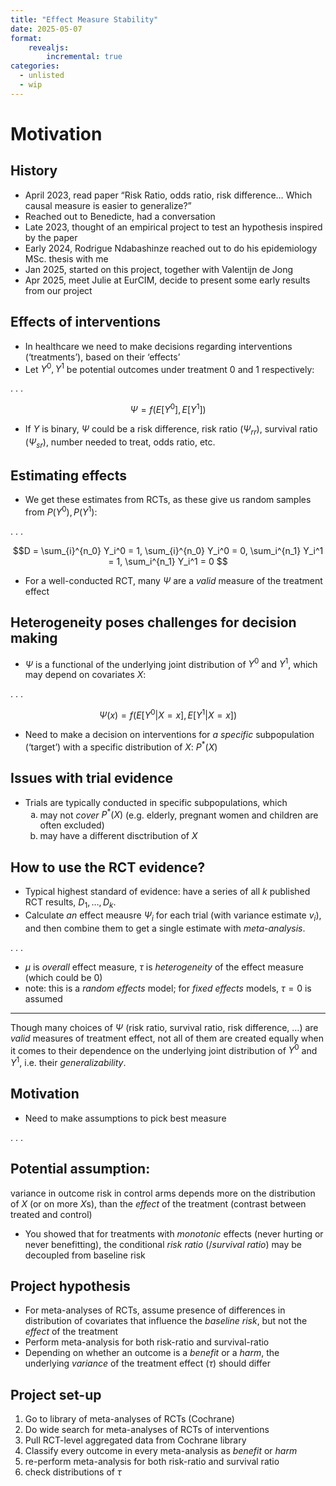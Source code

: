 ```yaml
---
title: "Effect Measure Stability"
date: 2025-05-07
format:
    revealjs:
        incremental: true
categories:
  - unlisted
  - wip
---
```


# Motivation

## History

- April 2023, read paper "Risk Ratio, odds ratio, risk difference... Which causal  measure is easier to generalize?"
- Reached out to Benedicte, had a conversation
- Late 2023, thought of an empirical project to test an hypothesis inspired by the paper
- Early 2024, Rodrigue Ndabashinze reached out to do his epidemiology MSc. thesis with me
- Jan 2025, started on this project, together with Valentijn de Jong
- Apr 2025, meet Julie at EurCIM, decide to present some early results from our project

## Effects of interventions

- In healthcare we need to make decisions regarding interventions ('treatments'), based on their 'effects'
- Let $Y^0,Y^1$ be potential outcomes under treatment $0$ and $1$ respectively:

. . . 

$$ \Psi = f(E[Y^0], E[Y^1]) $$

- If $Y$ is binary, $\Psi$ could be a risk difference, risk ratio ($\Psi_{rr}$), survival ratio ($\Psi_{sr}$), number needed to treat, odds ratio, etc.

## Estimating effects

- We get these estimates from RCTs, as these give us random samples from $P(Y^0),P(Y^1)$:

. . .

  $$D = \sum_{i}^{n_0} Y_i^0 = 1, \sum_{i}^{n_0} Y_i^0 = 0, \sum_i^{n_1} Y_i^1 = 1, \sum_i^{n_1} Y_i^1 = 0 $$

- For a well-conducted RCT, many $\Psi$ are a *valid* measure of the treatment effect

## Heterogeneity poses challenges for decision making

- $\Psi$ is a functional of the underlying joint distribution of $Y^0$ and $Y^1$, which may depend on covariates $X$:

. . .

$$ \Psi(x) = f(E[Y^0|X=x], E[Y^1|X=x]) $$

- Need to make a decision on interventions for *a specific* subpopulation ('target') with a specific distribution of $X$: $P^*(X)$

## Issues with trial evidence

- Trials are typically conducted in specific subpopulations, which
  a. may not *cover* $P^*(X)$ (e.g. elderly, pregnant women and children are often excluded)
  b. may have a different disctribution of $X$

## How to use the RCT evidence?

- Typical highest standard of evidence: have a series of all $k$ published RCT results, $D_1, \ldots, D_k$.
- Calculate *an* effect meausre $\Psi_i$ for each trial (with variance estimate $v_i$), and then combine them to get a single estimate with *meta-analysis*.

. . .

\begin{aligned}
\Psi_i \mid \theta_i &\;\sim\; N \bigl(\theta_i,\;v_i\bigr), \quad i=1,\dots,k \\[6pt]
\theta_i \mid \mu,\tau &\;\sim\; N\bigl(\mu,\;\tau^{2}\bigr)
\end{aligned}

- $\mu$ is *overall* effect measure, $\tau$ is *heterogeneity* of the effect measure (which could be 0)
- note: this is a *random effects* model; for *fixed effects* models, $\tau=0$ is assumed

---

:::{r-stretch}
Though many choices of $\Psi$ (risk ratio, survival ratio, risk difference, ...) are *valid* measures of treatment effect, not all of them are created equally when it comes to their dependence on the underlying joint distribution of $Y^0$ and $Y^1$, i.e. their *generalizability*.
:::

## Motivation

- Need to make assumptions to pick best measure

. . .

:::{.callout-tip}
## Potential assumption:

variance in outcome risk in control arms depends more on the distribution of $X$ (or on more $X$s), than the *effect* of the treatment (contrast between treated and control)
:::

- You showed that for treatments with *monotonic* effects (never hurting or never benefitting), the conditional *risk ratio* (/*survival ratio*) may be decoupled from baseline risk

## Project hypothesis

- For meta-analyses of RCTs, assume presence of differences in distribution of covariates that influence the *baseline risk*, but not the *effect* of the treatment
- Perform meta-analysis for both risk-ratio and survival-ratio
- Depending on whether an outcome is a *benefit* or a *harm*, the underlying *variance* of the treatment effect ($\tau$) should differ

## Project set-up

1. Go to library of meta-analyses of RCTs (Cochrane)
2. Do wide search for meta-analyses of RCTs of interventions
3. Pull RCT-level aggregated data from Cochrane library
4. Classify every outcome in every meta-analysis as *benefit* or *harm*
5. re-perform meta-analysis for both risk-ratio and survival ratio
6. check distributions of $\tau$

